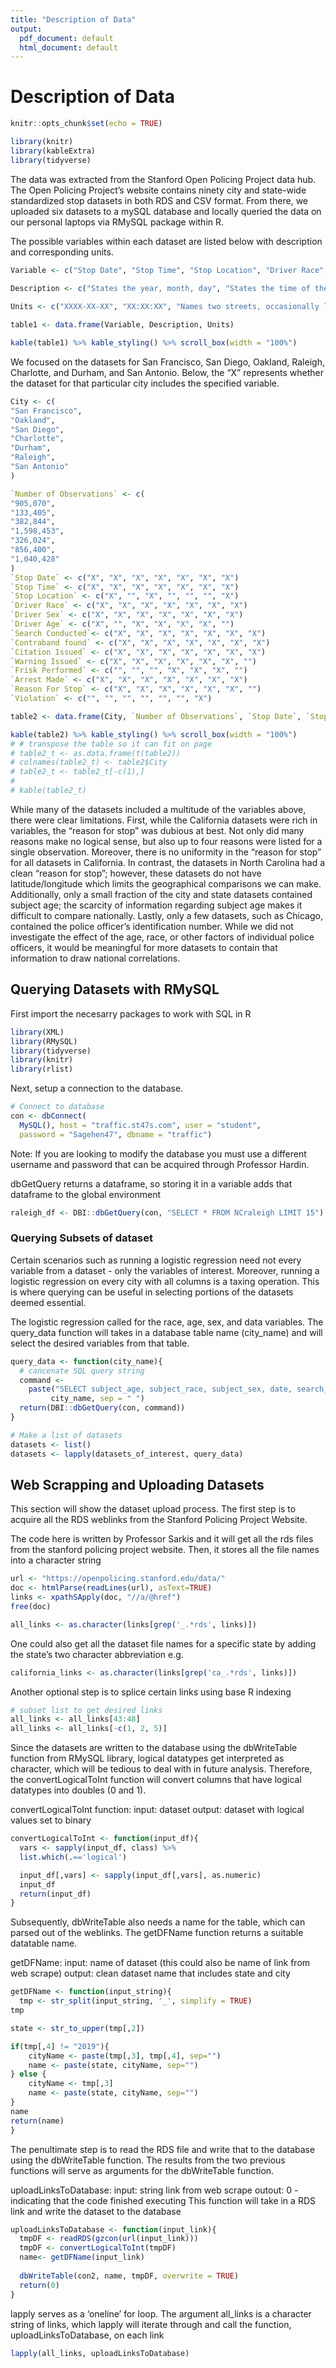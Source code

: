 ```yaml
---
title: "Description of Data"
output:
  pdf_document: default
  html_document: default
---
```


# Description of Data

```r
knitr::opts_chunk$set(echo = TRUE)

library(knitr)
library(kableExtra)
library(tidyverse)
```

\quad The data was extracted from the Stanford Open Policing Project data hub. The Open Policing Project’s website contains ninety city and state-wide standardized stop datasets in both RDS and CSV format. From there, we uploaded six datasets to a mySQL database and locally queried the data on our personal laptops via RMySQL package within R. 

\quad The possible variables within each dataset are listed below with description and corresponding units. 

```r
Variable <- c("Stop Date", "Stop Time", "Stop Location", "Driver Race", "Driver Sex", "Driver Age", "Search Conducted", "Contraband Found", "Citation Issued", "Warning Issued", "Frisk Performed", "Arrest Made", "Reason for Stop", "Violation")
                  
Description <- c("States the year, month, day", "States the time of the stop", "States the street intersection of the stop", "Describes the race of driver as given on the driver’s license", "Describes the sex orientation of driver", "Describes the age of the driver", "Describes whether there was a search conducted or not", "Describes whether there was contraband found after a search was conducted", "Describes whether there was a citation issued to the driver", "Describes whether there was a warning issued to the driver", "Describes whether there was a frisk performed on the driver", "Describes whether the driver was arrested", "Describes why the driver was stopped", "Describes the violation when a citation or warning was issued ")

Units <- c("XXXX-XX-XX", "XX:XX:XX", "Names two streets, occasionally lists a city", "String representing the subject’s race", "Binary Female/Male", "Integer representing the driver’s age ", "True (search conducted) or False (search not conducted)", "True (contraband found) or False (contraband not found)", "True (citation issued) or False (no citation issued)", "True (warning issued) or False (no warning issued)", "True (frisk performed) or False (no frisk performed)", "True (arrest made) or False (no frisk performed)", "String describing the reason for the stop", "String representing the violation")

table1 <- data.frame(Variable, Description, Units)

kable(table1) %>% kable_styling() %>% scroll_box(width = "100%")
```

\quad We focused on the datasets for San Francisco, San Diego, Oakland, Raleigh, Charlotte, and Durham, and San Antonio. Below, the “X” represents whether the dataset for that particular city includes the specified variable.

```r
City <- c(
"San Francisco",
"Oakland",
"San Diego",
"Charlotte",
"Durham",
"Raleigh",
"San Antonio"
)

`Number of Observations` <- c(
"905,070",
"133,405",
"382,844",
"1,598,453",
"326,024",
"856,400",
"1,040,428"
)
`Stop Date` <- c("X", "X", "X", "X", "X", "X", "X")
`Stop Time` <- c("X", "X", "X", "X", "X", "X", "X")
`Stop Location` <- c("X", "", "X", "", "", "", "X")
`Driver Race` <- c("X", "X", "X", "X", "X", "X", "X")
`Driver Sex` <- c("X", "X", "X", "X", "X", "X", "X")
`Driver Age` <- c("X", "", "X", "X", "X", "X", "")
`Search Conducted`<- c("X", "X", "X", "X", "X", "X", "X")
`Contraband found` <- c("X", "X", "X", "X", "X", "X", "X")
`Citation Issued` <- c("X", "X", "X", "X", "X", "X", "X")
`Warning Issued` <- c("X", "X", "X", "X", "X", "X", "")
`Frisk Performed` <- c("", "", "", "X", "X", "X", "")
`Arrest Made` <- c("X", "X", "X", "X", "X", "X", "X")
`Reason For Stop` <- c("X", "X", "X", "X", "X", "X", "")
`Violation` <- c("", "", "", "", "", "", "X")

table2 <- data.frame(City, `Number of Observations`, `Stop Date`, `Stop Time`, `Stop Location`, `Driver Race`, `Search Conducted`, `Contraband found`, `Citation Issued`, `Warning Issued`, `Frisk Performed`, `Arrest Made`, `Reason For Stop`, `Violation`)

kable(table2) %>% kable_styling() %>% scroll_box(width = "100%")
# # transpose the table so it can fit on page
# table2_t <- as.data.frame(t(table2))
# colnames(table2_t) <- table2$City
# table2_t <- table2_t[-c(1),]
# 
# kable(table2_t)
```

\quad While many of the datasets included a multitude of the variables above, there were clear limitations. First, while the California datasets were rich in variables, the “reason for stop” was dubious at best. Not only did many reasons make no logical sense, but also up to four reasons were listed for a single observation. Moreover, there is no uniformity in the “reason for stop” for all datasets in California. In contrast, the datasets in North Carolina had a clean “reason for stop”; however, these datasets do not have latitude/longitude which limits the geographical comparisons we can make. Additionally, only a small fraction of the city and state datasets contained subject age; the scarcity of information regarding subject age makes it difficult to compare nationally. Lastly, only a few datasets, such as Chicago, contained the police officer’s identification number. While we did not investigate the effect of the age, race, or other factors of individual police officers, it would be meaningful for more datasets to contain that information to draw national correlations. 

## Querying Datasets with RMySQL

First import the necesarry packages to work with SQL in R
```r
library(XML)
library(RMySQL)
library(tidyverse)
library(knitr)
library(rlist)
```

Next, setup a connection to the database. 
```r
# Connect to database
con <- dbConnect(
  MySQL(), host = "traffic.st47s.com", user = "student",
  password = "Sagehen47", dbname = "traffic")
```
Note: If you are looking to modify the database you must use a different username and password that can be acquired through Professor Hardin.

dbGetQuery returns a dataframe, so storing it in a variable adds that dataframe to the global environment 
```r
raleigh_df <- DBI::dbGetQuery(con, "SELECT * FROM NCraleigh LIMIT 15")
```


### Querying Subsets of dataset

Certain scenarios such as running a logistic regression need not every variable from a dataset - only the variables of interest. Moreover, running a logistic regression on every city with all columns is a taxing operation. This is where querying can be useful in selecting portions of the datasets deemed essential. 

The logistic regression called for the race, age, sex, and data variables. The query_data function will takes in a database table name (city_name) and will select the desired variables from that table. 
```r
query_data <- function(city_name){
  # cancenate SQL query string
  command <- 
    paste("SELECT subject_age, subject_race, subject_sex, date, search_conducted FROM",
         city_name, sep = " ")
  return(DBI::dbGetQuery(con, command))
} 

# Make a list of datasets
datasets <- list()
datasets <- lapply(datasets_of_interest, query_data)
```


## Web Scrapping and Uploading Datasets

This section will show the dataset upload process. The first step is to acquire all the RDS weblinks from the Stanford Policing Project Website. 

The code here is written by Professor Sarkis and it will get all the rds files from the stanford policing project website. Then, it stores all the file names into a character string

```r
url <- "https://openpolicing.stanford.edu/data/"
doc <- htmlParse(readLines(url), asText=TRUE)
links <- xpathSApply(doc, "//a/@href")
free(doc)

all_links <- as.character(links[grep('_.*rds', links)])
```

One could also get all the dataset file names for a specific state by adding the state's two character abbreviation e.g.
```r
california_links <- as.character(links[grep('ca_.*rds', links)])
```

Another optional step is to splice certain links using base R indexing
```r
# subset list to get desired links
all_links <- all_links[43:48]
all_links <- all_links[-c(1, 2, 5)]
```

Since the datasets are written to the database using the dbWriteTable function from RMySQL library, logical datatypes get interpreted as character, which will be tedious to deal with in future analysis. Therefore, the convertLogicalToInt function will convert columns that have logical datatypes into doubles (0 and 1). 

convertLogicalToInt function:
input: dataset
output: dataset with logical values set to binary
```r
convertLogicalToInt <- function(input_df){
  vars <- sapply(input_df, class) %>% 
  list.which(.=='logical')

  input_df[,vars] <- sapply(input_df[,vars], as.numeric)
  input_df
  return(input_df)
}
```


Subsequently, dbWriteTable also needs a name for the table, which can parsed out of the weblinks. The getDFName function returns a suitable datatable name. 

getDFName:
input: name of dataset (this could also be name of link from web scrape)
output: clean dataset name that includes state and city
```r
getDFName <- function(input_string){
  tmp <- str_split(input_string, '_', simplify = TRUE)
tmp

state <- str_to_upper(tmp[,2])

if(tmp[,4] != "2019"){
    cityName <- paste(tmp[,3], tmp[,4], sep="")
    name <- paste(state, cityName, sep="")
} else {
    cityName <- tmp[,3]
    name <- paste(state, cityName, sep="")
}
name
return(name)
}
```

The penultimate step is to read the RDS file and write that to the database using the dbWriteTable function. The results from the two previous functions will serve as arguments for the dbWriteTable function. 

uploadLinksToDatabase:
input: string link from web scrape
outout: 0 - indicating that the code finished executing
This function will take in a RDS link and write the dataset to the database
```r
uploadLinksToDatabase <- function(input_link){
  tmpDF <- readRDS(gzcon(url(input_link)))
  tmpDF <- convertLogicalToInt(tmpDF)
  name<- getDFName(input_link)
  
  dbWriteTable(con2, name, tmpDF, overwrite = TRUE)
  return(0)
}
```


lapply serves as a 'oneline' for loop. The argument all_links is a character string of links, which lapply will iterate through and call the function, uploadLinksToDatabase, on each link
```r
lapply(all_links, uploadLinksToDatabase)
```
